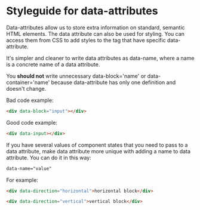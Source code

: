 # Styleguide for data-attributes

Data-attributes allow us to store extra information on standard, semantic HTML elements.
The data attribute can also be used for styling.
You can access them from CSS to add styles to the tag that have specific data-attribute.

It's simpler and cleaner to write data attributes as data-name, where a name is a concrete name of a data attribute.

You **should not** write unnecessary data-block='name' or data-container='name' because data-attribute has only one definition and doesn't change.

Bad code example:

```html
<div data-block="input"></div>
```

Good code example:

```html
<div data-input></div>
```

If you have several values of component states that you need to pass to a data attribute, make data attribute more unique with adding a name to data attribute.
You can do it in this way:

```html
data-name="value"
```

For example:

```html
<div data-direction="horizontal">horizontal block</div>

<div data-direction="vertical">vertical block</div>
```
